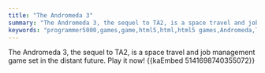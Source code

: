 ```yaml
---
title: "The Andromeda 3"
summary: "The Andromeda 3, the sequel to TA2, is a space travel and job management game set in the distant future. Play it now!"
keywords: "programmer5000,games,game,html5,html,html5 games,Andromeda,TA3"
---
```


The Andromeda 3, the sequel to TA2, is a space travel and job management game set in the distant future. Play it now!
{{kaEmbed 5141698740355072}}
